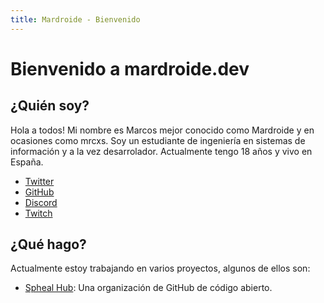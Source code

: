 ```yaml
---
title: Mardroide - Bienvenido
---
```


# Bienvenido a mardroide.dev

## ¿Quién soy?

Hola a todos! Mi nombre es Marcos mejor conocido como Mardroide y en ocasiones como mrcxs. Soy un estudiante de ingeniería en sistemas de información y a la vez desarrolador. Actualmente tengo 18 años y vivo en España.

- [Twitter](https://twitter.com/mrcxs86)
- [GitHub](https://github.com/Mardroide)
- [Discord](https://discord.gg/4WV4Ys65x7)
- [Twitch](https://www.twitch.tv/mrcxs)

## ¿Qué hago?

Actualmente estoy trabajando en varios proyectos, algunos de ellos son:

- [Spheal Hub](https://github.com/sphealhub): Una organización de GitHub de código abierto.

